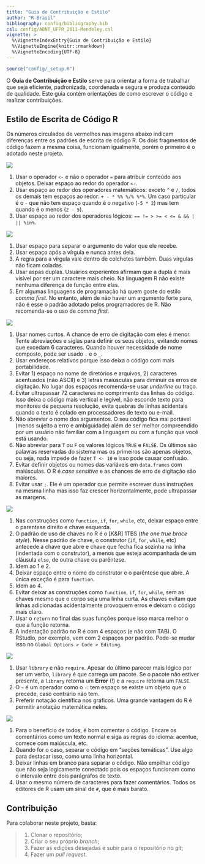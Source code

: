 ```yaml
---
title: "Guia de Contribuição e Estilo"
author: "R-Brasil"
bibliography: config/bibliography.bib
csl: config/ABNT_UFPR_2011-Mendeley.csl
vignette: >
  %\VignetteIndexEntry{Guia de Contribuição e Estilo}
  %\VignetteEngine{knitr::rmarkdown}
  %\VignetteEncoding{UTF-8}
---
```


```r
source("config/_setup.R")
```

O **Guia de Contribuição e Estilo** serve para orientar a forma de 
trabalhar que seja eficiente, padronizada, coordenada e segura e produza conteúdo de qualidade. Este guia contém orientações de como escrever o código e realizar contribuições.

## Estilo de Escrita de Código R

Os números circulados de vermelhos nas imagens abaixo indicam diferenças
entre os padrões de escrita de código R. Os dois fragmentos de código
fazem a mesma coisa, funcionam igualmente, porém o primeiro é o adotado
neste projeto.

![](img/style-01.png)

1. Usar o operador `<-` e não o operador `=` para atribuir conteúdo aos
   objetos. Deixar espaço ao redor do operador `<-`.
2. Usar espaço ao redor dos operadores matemáticos: exceto `^` e `/`,
   todos os demais tem espaços ao redor: `+ - * %% %/% %*%`. Um caso
   particular é o `-` que não tem espaço quando é o negativo (`-5 * 2`)
   mas tem quando é o menos (`2 - 5`).
3. Usar espaço ao redor dos operadores lógicos:
   `== != > >= < <= & && | || %in%`.

![](img/style-02.png)


1. Usar espaço para separar o argumento do valor que ele recebe.
2. Usar espaço após a vírgula e nunca antes dela.
3. A regra para a vírgula vale dentro de colchetes também. Duas vírgulas
   não ficam coladas.
4. Usar aspas duplas. Usuários experientes afirmam que a dupla é mais
   visível por ser um caractere mais cheio. Na linguagem R não existe
   nenhuma diferença de função entre elas.
5. Em algumas linguagens de programação há quem goste do estilo *comma
   first*. No entanto, além de não haver um argumento forte para, não é
   esse o padrão adotado pelos programadores de R. Não recomenda-se o 
   uso de *comma first*.

![](img/style-03.png)


1. Usar nomes curtos. A chance de erro de digitação com eles é menor.
   Tente abreviações e siglas para definir os seus objetos, evitando 
   nomes que excedam 6 caracteres. Quando houver necessidade de nome
   composto, pode ser usado `.` e o `_`. 
2. Usar endereços relativos porque isso deixa o código com
   mais portabilidade.
3. Evitar 1) espaço no nome de diretórios e arquivos, 2) caracteres
   acentuados (não ASCII) e 3) letras maiúsculas para diminuir os
   erros de digitação. No lugar dos espaços recomenda-se usar
   *underline* ou traço.
4. Evitar ultrapassar 72 caracteres no comprimento das linhas do
   código. Isso deixa o código mais vertical e legível, não esconde
   texto para monitores de pequena resolução, evita quebras de linhas
   acidentais quando o texto é colado em processadores de texto ou
   e-mail.
5. Não abreviar o nome dos argumentos. O seu código fica mai
   portável (menos sujeito a erro e ambiguidade) além de ser melhor
   compreendido por um usuário não familiar com a linguagem ou com a
   função que você está usando.
6. Não abreviar para `T` ou `F` os valores lógicos `TRUE` e `FALSE`. Os
   últimos são palavras reservadas do sistema mas os primeiros são
   apenas objetos, ou seja, nada impede de fazer `T <- 10` e isso pode
   causar confusão. 
7. Evitar definir objetos ou nomes das variáveis em `data.frames` com
   maiúsculas. O R é *case sensitive* e as chances de erro de digitação
   são maiores.
8. Evitar usar `;`. Ele é um operador que permite escrever duas 
   instruções na mesma linha mas isso faz crescer horizontalmente, 
   pode ultrapassar as margens.

![](img/style-04.png)


1. Nas construções como `function`, `if`, `for`, `while`, etc, deixar
   espaço entre o parentese direito e chave esquerda.
2. O padrão de uso de chaves no R é o [K&R] 1TBS (*the one true brace
   style*). Nesse padrão de chave, o construtor (`if`, `for`, `while`,
   etc) antecede a chave que abre e chave que fecha fica sozinha na
   linha (indentada com o construtor), a menos que esteja acompanhada de
   um cláusula `else`, de outra chave ou parêntese.
3. Idem ao 1 e 2.
4. Deixar espaço entre o nome do construtor e o parêntese que abre. A
   única exceção é para `function`.
5. Idem ao 4.
6. Evitar deixar as construções como `function`, `if`, `for`, `while`,
   sem as chaves mesmo que o corpo seja uma linha curta. As chaves
   evitam que linhas adicionadas acidentalmente provoquem erros e
   deixam o código mais claro.
7. Usar o `return` no final das suas funções porque isso marca melhor o
   que a função retorna. 
8. A indentação padrão no R é com 4 espaços (e não com TAB). O RStudio,
   por exemplo, vem com 2 espaços por padrão. Pode-se mudar isso no
   `Global Options > Code > Editing`. 

![](img/style-05.png)


1. Usar `library` e não `require`. Apesar do último parecer mais 
   lógico por ser um verbo, `library` é que carrega um pacote. Se o 
   pacote não estiver presente, a `library` retorna um
   **Error** (!) e a `require` retorna um `FALSE`.
2. O `~` é um operador como o `-`: tem espaço se existe um objeto que o
   precede, caso contrário não tem.
3. Preferir notação científica nos gráficos. Uma grande vantagem do R é
   permitir anotação matemática neles. 

![](img/style-06.png)


1. Para o benefício de todos, é bom comentar o código. Encare os
   comentários como um texto normal e siga as regras do idioma: 
   acentue, comece com maiúscula, etc. 
2. Quando for o caso, separar o código em "seções temáticas". Use
   algo para destacar isso, como uma linha horizontal. 
3. Deixar linhas em branco para separar o código. Não empilhar código 
   que não seja logicamente conectado pois os espaços funcionam como o
   intervalo entre dois parágrafos de texto.
4. Usar o mesmo número de caracteres para fazer comentários. Todos os
   editores de R usam um sinal de `#`, que é mais barato. 

## Contribuição 

Para colaborar neste projeto, basta:

  > 1. Clonar o repositório;
  > 2. Criar o seu próprio *branch*;
  > 3. Fazer as edições desejadas e subir para o repositório no *git*;
  > 4. Fazer um *pull request*.
